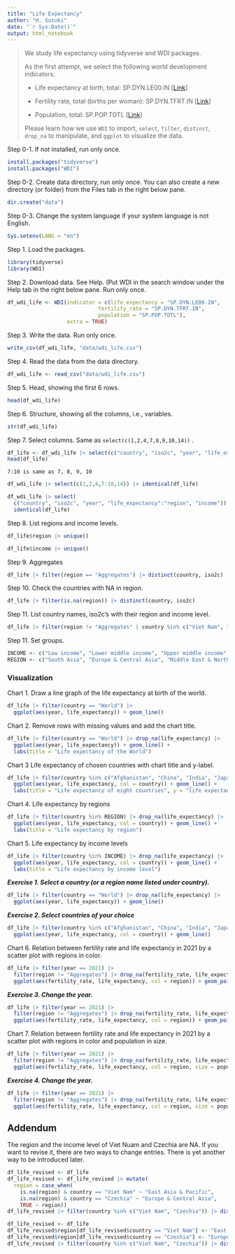 ```yaml
---
title: "Life Expectancy"
author: "H. Suzuki"
date: "`r Sys.Date()`"
output: html_notebook
---
```


> We study life expectancy using tidyverse and WDI packages.
>
> As the first attempt, we select the following world development indicators:
>
> -   Life expectancy at birth, total: SP.DYN.LE00.IN [[Link](https://data.worldbank.org/indicator/SP.DYN.LE00.IN)]
>
> -   Fertility rate, total (births per woman): SP.DYN.TFRT.IN [[Link](https://data.worldbank.org/indicator/SP.DYN.TFRT.IN)]
>
> -   Population, total: SP.POP.TOTL [[Link](https://data.worldbank.org/indicator/SP.POP.TOTL)]
>
> Please learn how we use `WDI` to import, `select`, `filter`, `distinct`, `drop_na` to manipulate, and `ggplot` to visualize the data.

Step 0-1. If not installed, run only once.

```r
install.packages("tidyverse")
install.packages("WDI")
```

Step 0-2. Create data directory, run only once. You can also create a new directory (or folder) from the Files tab in the right below pane.

```r
dir.create("data")
```

Step 0-3. Change the system language if your system language is not English.

```r
Sys.setenv(LANG = "en")
```

Step 1. Load the packages.

```r
library(tidyverse)
library(WDI)
```

Step 2. Download data. See Help. (Put WDI in the search window under the Help tab in the right below pane. Run only once.

```r
df_wdi_life <- WDI(indicator = c(life_expectancy = "SP.DYN.LE00.IN",
                             fertility_rate = "SP.DYN.TFRT.IN", 
                             population = "SP.POP.TOTL"), 
                   extra = TRUE)
```

Step 3. Write the data. Run only once.

```r
write_csv(df_wdi_life, "data/wdi_life.csv")
```

Step 4. Read the data from the data directory.

```r
df_wdi_life <- read_csv("data/wdi_life.csv")
```

Step 5. Head, showing the first 6 rows.

```r
head(df_wdi_life)
```

Step 6. Structure, showing all the columns, i.e., variables.

```r
str(df_wdi_life)
```

Step 7. Select columns. Same as `select(c(1,2,4,7,8,9,10,14))` .

```r
df_life <- df_wdi_life |> select(c("country", "iso2c", "year", "life_expectancy", "fertility_rate", "population", "region", "income"))
head(df_life)
```

`7:10 is same as 7, 8, 9, 10`

```r
df_wdi_life |> select(c(1,2,4,7:10,14)) |> identical(df_life)
```

```r
df_wdi_life |> select(
  c("country", "iso2c", "year", "life_expectancy":"region", "income")) |>
  identical(df_life)
```

Step 8. List regions and income levels.

```r
df_life$region |> unique()
```

```r
df_life$income |> unique()
```

Step 9. Aggregates

```r
df_life |> filter(region == "Aggregates") |> distinct(country, iso2c)
```

Step 10. Check the countries with NA in region.

```r
df_life |> filter(is.na(region)) |> distinct(country, iso2c)
```

Step 11. List country names, iso2c's with their region and income level.

```r
df_life |> filter(region != "Aggregates" | country %in% c("Viet Nam", "Czechia")) |> distinct(country, iso2c, region, income)
```

Step 11. Set groups.

```r
INCOME <- c("Low income", "Lower middle income", "Upper middle income", "High income")
REGION <- c("South Asia", "Europe & Central Asia", "Middle East & North Africa", "East Asia & Pacific", "Sub-Saharan Africa", "Latin America & Caribbean",  "North America")
```

### Visualization

Chart 1. Draw a line graph of the life expectancy at birth of the world.

```r
df_life |> filter(country == "World") |> 
  ggplot(aes(year, life_expectancy)) + geom_line()
```

Chart 2. Remove rows with missing values and add the chart title.

```r
df_life |> filter(country == "World") |> drop_na(life_expectancy) |>
  ggplot(aes(year, life_expectancy)) + geom_line() +
  labs(title = "Life expectancy of the World")
```

Chart 3 Life expectancy of chosen countries with chart title and y-label.

```r
df_life |> filter(country %in% c("Afghanistan", "China", "India", "Japan", "United States", "Viet Nam", "Russian Federation", "Somalia")) |> drop_na(life_expectancy) |>
  ggplot(aes(year, life_expectancy, col = country)) + geom_line() +
  labs(title = "Life expectancy of eight countries", y = "life expectancy")
```

Chart 4. Life expectancy by regions

```r
df_life |> filter(country %in% REGION) |> drop_na(life_expectancy) |>
  ggplot(aes(year, life_expectancy, col = country)) + geom_line() +
  labs(title = "Life expectancy by region")
```

Chart 5. Life expectancy by income levels

```r
df_life |> filter(country %in% INCOME) |> drop_na(life_expectancy) |>
  ggplot(aes(year, life_expectancy, col = country)) + geom_line() +
  labs(title = "Life expectancy by income level")
```

***Exercise 1. Select a country (or a region name listed under country).***

```r
df_life |> filter(country == "World") |> drop_na(life_expectancy) |>
  ggplot(aes(year, life_expectancy)) + geom_line()
```

***Exercise 2. Select countries of your choice***

```r
df_life |> filter(country %in% c("Afghanistan", "China", "India", "Japan", "United States", "Viet Nam", "Russian Federation", "Somalia")) |> drop_na(life_expectancy) |>
  ggplot(aes(year, life_expectancy, col = country)) + geom_line()
```

Chart 6. Relation between fertility rate and life expectancy in 2021 by a scatter plot with regions in color.

```r
df_life |> filter(year == 2021) |>
  filter(region != "Aggregates") |> drop_na(fertility_rate, life_expectancy) |>
  ggplot(aes(fertility_rate, life_expectancy, col = region)) + geom_point()
```

***Exercise 3. Change the year.***

```r
df_life |> filter(year == 2021) |>
  filter(region != "Aggregates") |> drop_na(fertility_rate, life_expectancy) |>
  ggplot(aes(fertility_rate, life_expectancy, col = region)) + geom_point()
```

Chart 7. Relation between fertility rate and life expectancy in 2021 by a scatter plot with regions in color and population in size.

```r
df_life |> filter(year == 2021) |>
  filter(region != "Aggregates") |> drop_na(fertility_rate, life_expectancy) |>
  ggplot(aes(fertility_rate, life_expectancy, col = region, size = population)) + geom_point()
```

***Exercise 4. Change the year.***

```r
df_life |> filter(year == 2021) |>
  filter(region != "Aggregates") |> drop_na(fertility_rate, life_expectancy) |>
  ggplot(aes(fertility_rate, life_expectancy, col = region, size = population)) + geom_point()
```

## Addendum

The region and the income level of Viet Nuam and Czechia are NA. If you want to revise it, there are two ways to change entries. There is yet another way to be introduced later.

```r
df_life_revised <- df_life
df_life_revised <- df_life_revised |> mutate(
  region = case_when(
    is.na(region) & country == "Viet Nam" ~ "East Asia & Pacific",
    is.na(region) & country == "Czechia" ~ "Europe & Central Asia", 
    TRUE ~ region))
df_life_revised |> filter(country %in% c("Viet Nam", "Czechia")) |> distinct(country, region)
```

```r
df_life_revised <- df_life
df_life_revised$region[df_life_revised$country == "Viet Nam"] <- "East Asia & Pacific"
df_life_revised$region[df_life_revised$country == "Czechia"] <- "Europe & Central Asia"
df_life_revised |> filter(country %in% c("Viet Nam", "Czechia")) |> distinct(country, region)
```
